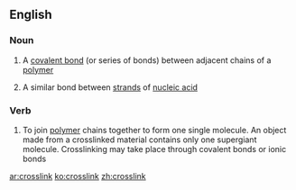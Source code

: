==English==

===Noun===
{{en-noun|head=[[cross]][[link]]}}

# {{context|chemistry}} A [[covalent bond]] (or series of bonds) between adjacent chains of a [[polymer]]
# {{context|biochemistry}} A similar bond between [[strand]]s of [[nucleic acid]]

===Verb===
{{en-verb}}

# {{context|chemistry}} To join [[polymer]] chains together to form one single molecule. An object made from a crosslinked material contains only one supergiant molecule. Crosslinking may take place through covalent bonds or ionic bonds

[[ar:crosslink]]
[[ko:crosslink]]
[[zh:crosslink]]